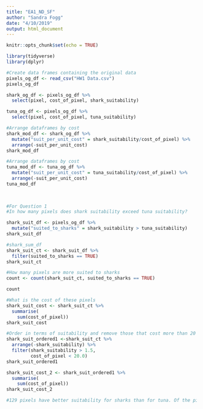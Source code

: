 ```yaml
---
title: "EA1_ND_SF"
author: "Sandra Fogg"
date: "4/10/2019"
output: html_document
---
```


```r
knitr::opts_chunk$set(echo = TRUE)
```

```r
library(tidyverse)
library(dplyr)
```

```r
#Create data frames containing the original data
pixels_og_df <- read_csv("HW1 Data.csv")
pixels_og_df

shark_og_df <- pixels_og_df %>% 
  select(pixel, cost_of_pixel, shark_suitability)

tuna_og_df <- pixels_og_df %>% 
  select(pixel, cost_of_pixel, tuna_suitability)
```
```r
#Arrange dataframes by cost
shark_mod_df <- shark_og_df %>% 
  mutate("suit_per_unit_cost" = shark_suitability/cost_of_pixel) %>% 
  arrange(-suit_per_unit_cost)
shark_mod_df

#Arrange dataframes by cost
tuna_mod_df <- tuna_og_df %>% 
  mutate("suit_per_unit_cost" = tuna_suitability/cost_of_pixel) %>% 
  arrange(-suit_per_unit_cost)
tuna_mod_df
  
  
```
```r
#For Question 1
#In how many pixels does shark suitability exceed tuna suitability?

shark_suit_df <- pixels_og_df %>% 
  mutate("suited_to_sharks" = shark_suitability > tuna_suitability)
shark_suit_df

#shark_sum_df 
shark_suit_ct <- shark_suit_df %>% 
  filter(suited_to_sharks == TRUE)
shark_suit_ct

#How many pixels are more suited to sharks
count <- count(shark_suit_ct, suited_to_sharks == TRUE)

count

#What is the cost of these pixels
shark_suit_cost <- shark_suit_ct %>% 
  summarise(
    sum(cost_of_pixel))
shark_suit_cost

#Order in terms of suitability and remove those that cost more than 20 million per pixel and those whose suitability is less than 1.5
shark_suit_ordered1 <-shark_suit_ct %>% 
  arrange(-shark_suitability) %>% 
  filter(shark_suitability > 1.5,
         cost_of_pixel < 20.0)
shark_suit_ordered1

shark_suit_cost_2 <- shark_suit_ordered1 %>% 
  summarise(
    sum(cost_of_pixel))
shark_suit_cost_2

#129 pixels have better suitability for sharks than for tuna. Of the pixels best suited for sharks, we would conserve the highest suitability pixels that fit within the budget whose cost is less than 20 million per pixel and suitability is greater than 1.5.  The total cost is 175.7348 million. 

```


